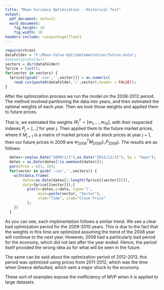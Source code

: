 ```yaml
---
title: "Mean Variance Optimization - Historical Test"
output:
  pdf_document: default
  word_document:
    fig_height: 10
    fig_width: 10
headers-include: \usepackage{float}
---
```


```r
require(chron)
dataFolder = "F:/Mean-Value-Opt/implementation/future-data";
#setwd(dataFolder)
sectors = dir(dataFolder)
fprice = list();
for(sector in sectors) {
  fprice[[gsub('.csv','',sector)]] = as.numeric(
    read.csv(paste0(dataFolder,'/',sector),header = FALSE));
}

```

After the optimization process we run the model on the 2008-2012 period. The method involved partitioning the data into years, and then estimated the optimal weights of each year. Then we took those weights and applied them to future prices.

That is, we estimated the weights $W^T_j = [w_1,...,w_{10}]$, with their respected indexes $P_j = [...]$ for year $j$. Then applied them to the future market prices, where if $M_{j+1}$ is a matrix of market prices of all stock prices at year $j+1$, then our future prices in 2009 are $w^T_{2008}M_{2009}(:,P_{2008})$. The results are as follows:
```r
  dates<-seq(as.Date("2009/1/1"),as.Date("2012/12/31"), by = "days");
  dates = as.Date(dates[!is.weekend(dates)]);
  par(mfrow = c(3, 3));
  for(sector in gsub('.csv','',sectors)) {
    with(data.frame(
        dates=as.Date(dates[1:length(fprice[[sector]])]),
        data=fprice[[sector]]),{
          plot(x=dates,y=data, type='l', 
               main=paste(sector, "Sector"), 
               xlab="Time", ylab="Close Price"
          );
    })
  }
```

As you can see, each implimentation follows a similar trend. We see a clear bad optimization period for the 2009-2010 years. This is due to the fact that the weights in this time are optimized assuming the trend of the 2008 year will continue to the next year. However, 2008 had a particularly bad period for the economy, which did not last after the year ended. Hence, the period itself provided the wrong idea as for what will be seen in the future.

The same can be said about the optimization period of 2012-2013, this period was optimized using prices from 2011-2012, which was the time when Greece defaulted, which sent a major shock to the economy. 

These sort of examples expose the inefficiency of MVP when it is applied to large datasets. 
